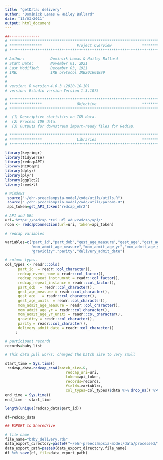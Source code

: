 ```yaml
---
title: "getData: delivery"
author: "Dominick Lemas & Hailey Ballard"
date: "12/03/2021"
output: html_document
---
```


```r
##-------------- 
# **************************************************************************** #
# ***************                Project Overview              *************** #
# **************************************************************************** #

# Author:            Dominick Lemas & Hailey Ballard 
# Start Date:        November 01, 2021 
# Last Modified:     December 03, 2021 
# IRB:               IRB protocol IRB201601899  
#                    
#
# version: R version 4.0.3 (2020-10-10)
# version: Rstudio version Version 1.3.1073 

# **************************************************************************** #
# ***************                Objective                     *************** #
# **************************************************************************** #

#  (1) Descriptive statistics on IDR data. 
#  (2) Process IDR data. 
#  (3) Outputs for downstream import-ready files for RedCap. 


```

```r

# **************************************************************************** #
# ***************                Libraries                     *************** #
# **************************************************************************** #

library(keyringr)
library(tidyverse)
library(redcapAPI)
library(REDCapR)
library(dplyr)
library(plyr)
library(ggplot2)
library(readxl)
```

```r
# Windows
 source("~/ehr-preeclampsia-model/code/utils/utils.R")
 source("~/ehr-preeclampsia-model/code/utils/params.R")
 api_token=get_API_token("redcap_ehr2")

# API and URL
uri='https://redcap.ctsi.ufl.edu/redcap/api/'
rcon <- redcapConnection(url=uri, token=api_token)

```

```r

# redcap variables

variables=c("part_id","part_dob","gest_age_measure","gest_age","gest_age_units",
            "mom_admit_age_measure","mom_admit_age_yr","mom_admit_age_yr_units",
            "gravidity","parity","delivery_admit_date")

# column types.
col_types <- readr::cols(
      part_id  = readr::col_character(),
      redcap_event_name = readr::col_factor(),
      redcap_repeat_instrument = readr::col_factor(),
      redcap_repeat_instance = readr::col_factor(),
      part_dob  = readr::col_character(),
      gest_age_measure = readr::col_character(),
      gest_age	 = readr::col_character(),
      gest_age_units  = readr::col_character(),
      mom_admit_age_measure = readr::col_character(),
      mom_admit_age_yr = readr::col_character(),
      mom_admit_age_yr_units = readr::col_character(),
      gravidity = readr::col_character(),
      parity = readr::col_character(),
      delivery_admit_date = readr::col_character()
     )

# participant records
records=baby_list

```

```r
# This data pull works: changed the batch size to very small

start_time = Sys.time()
 redcap_data=redcap_read(batch_size=5, 
                            redcap_uri=uri, 
                            token=api_token,
                            records=records,
                            fields=variables,
                            col_types=col_types)$data %>% drop_na() %>% as_tibble()
end_time = Sys.time()
end_time - start_time

length(unique(redcap_data$part_id))

df=redcap_data 

```

```r
## EXPORT to Sharedrive

# file name
file_name="baby_delivery.rda"
data_export_directory=paste0("~/ehr-preeclampsia-model/data/processed/") 
data_export_path=paste0(data_export_directory,file_name)
df %>% save(df, file=data_export_path)

```